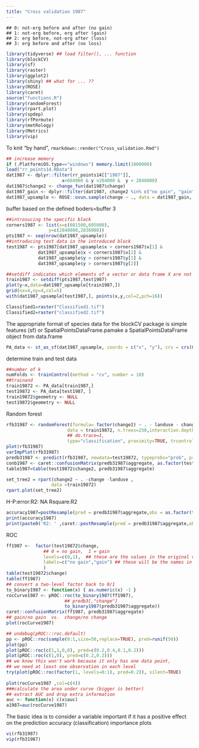 ```yaml
---
title: "Cross validation 1987"
---
```


```
## 0: not-erg before and after (no gain)
## 1: not-erg before, erg after (gain)
## 2: erg before, not-erg after (loss)
## 3: erg before and after (no loss)
```
```r
library(tidyverse) ## load filter(), ... function
library(blockCV)
library(sf)
library(raster)
library(ggplot2)
library(shiny) ## what for ... ??
library(ROSE)
library(caret)
source("functions.R")
library(randomForest)
library(rpart.plot)
library(spdep)
library(rfPermute)
library(metRology)
library(Metrics)
library(vip)
```

To knit "by hand", `rmarkdown::render("Cross_validation.Rmd")`

```r
## increase memory
if (.Platform$OS.type=="windows") memory.limit(1000000)
load("rr_points14.RData")
dat1987 <- dplyr::filter(rr_points14[["1987"]],
                     x<604000 & y >284000 &  y < 2846000)
dat1987$change2 <- change_fun(dat1987$change)
dat1987_gain <- dplyr::filter(dat1987, change2 %in% c("no gain", "gain")) 
dat1987_upsample <- ROSE::ovun.sample(change ~ ., data = dat1987_gain, method = "both", N=1500)$data

```

buffer based on the defined boders=buffer 3
```r
##introsucing the specific block 
corners1987 <- list(x=c(601500,605000),
                y=c(2840000,2836000))
pts1987 <- seq(nrow(dat1987_upsample))
##introducing test data in the introduced block
test1987 <- pts1987[dat1987_upsample$x > corners1987$x[1] &
            dat1987_upsample$x < corners1987$x[2] &
            dat1987_upsample$y < corners1987$y[1] &
            dat1987_upsample$y > corners1987$y[2]]

##setdiff indicates which elements of a vector or data frame X are not existent in a vector or data frame Y.
train1987 <- setdiff(pts1987,test1987)
plot(y~x,data=dat1987_upsample[train1987,])
grid(nx=4,ny=4,col=5)
with(dat1987_upsample[test1987,], points(x,y,col=2,pch=16))
```

```r
Classified1=raster("Classified1.tif")
Classified2=raster("classified2.tif")
```
The appropriate format of species data for the blockCV package is simple features (sf) or SpatialPointsDataFrame.pamake a SpatialPointsDataFrame object from data.frame
```r
PA_data <- st_as_sf(dat1987_upsample, coords = c("x", "y"), crs = crs(Classified1))
```
determine train and test data 
```r
##number of k
numFolds <- trainControl(method = "cv", number = 10)
##trainand
train19872 <- PA_data[train1987,]
test19872 <- PA_data[test1987, ]
train19872$geometry <- NULL
test19872$geometry <- NULL
```
Random forest
```r
rfb31987 <- randomForest(formula= factor(change2) ~ . - landuse - change,
                       data = train19872, n.trees=250,interaction.depth=7,
                       ## do.trace=1,
                       type="classification", proximity=TRUE, trcontrol=numFolds)
plot(rfb31987)
varImpPlot(rfb31987)
predb31987 <- predict(rfb31987, newdata=test19872, typeprobs="prob", predict.all=TRUE)
conb1987 <- caret::confusionMatrix(predb31987$aggregate, as.factor(test19872$change2))
table1987=table(test19872$change2, predb31987$aggregate)

set_tree2 = rpart(change2 ~ . -change -landuse ,
                 data =train19872)
rpart.plot(set_tree2)
```
H-P:error:R2: NA Rsquare:R2
```r
accuracy1987=postResample(pred = predb31987$aggregate,obs = as.factor(test19872$change2))
print(accuracy1987)
print(paste0('R2: ' ,caret::postResample(pred = predb31987$aggregate,obs = as.factor(test19872$change2)['Rsquared'] )))
```
ROC
```r
ff1987 <-  factor(test19872$change,
              ## 0 = no gain,  1 = gain
              levels=c(0,1),  ## these are the values in the original vector
              labels=c("no gain","gain") ## these will be the names in the new vector
              )
table(test19872$change)
table(ff1987)
## convert a two-level factor back to 0/1
to_binary1987 <- function(x) { as.numeric(x) -1 }
rocCurve1987 <- pROC::roc(to_binary1987(ff1987),
                      ## predb3[,"change"]
                      to_binary1987(predb31987$aggregate))
caret::confusionMatrix(ff1987, predb31987$aggregate)
## gain/no gain  vs.  change/no change
plot(rocCurve1987)

## undebug(pROC:::roc.default)
pp <- pROC::roc(sample(0:1,size=50,replace=TRUE), pred=runif(50))
plot(pp)
plot(pROC::roc(c(1,1,0,0), pred=c(0.2,0.4,0.1,0.2)))
plot(pROC::roc(c(1,0), pred=c(0.2,0.2)))
## we know this won't work because it only has one data point,
## we need at least one observation in each level
try(plot(pROC::roc(factor(1, levels=0:1), pred=0.2)), silent=TRUE)
 
plot(rocCurve1987 ,col=c(4))
###calculate the area under curve (bigger is better)
## extract AUC and drop extra information
auc <- function(x) c(x$auc)
a1987=auc(rocCurve1987)
```
The basic idea is to consider a variable important if it has a positive effect on the prediction accuracy (classification)
importance plots
```r
vi(rfb31987)
vip(rfb31987)
```
